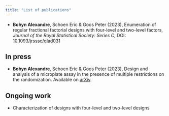 ```yaml
---
title: "List of publications"
---
```


-   **Bohyn Alexandre**, Schoen Eric & Goos Peter (2023), Enumeration of regular fractional factorial designs with four-level and two-level factors, *Journal of the Royal Statistical Society: Series C*, DOI: [10.1093/jrsssc/qlad031](10.1093/jrsssc/qlad031)

## In press

-   **Bohyn Alexandre**, Schoen Eric & Goos Peter (2023), Design and analysis of a microplate assay in the presence of multiple restrictions on the randomization.
Available on [arXiv](https://arxiv.org/abs/2303.05817).

## Ongoing work

-   Characterization of designs with four-level and two-level designs
